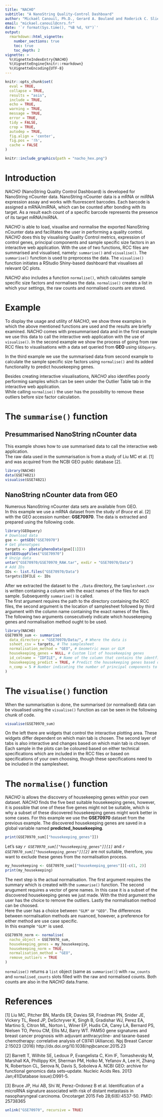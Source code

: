 ```yaml
---
title: "NACHO"
subtitle: "A NanoString Quality-Control Dashboard"
author: "Mickaël Canouil, Ph.D., Gerard A. Bouland and Roderick C. Slieker, Ph.D."
email: "mickael.canouil@cnrs.fr"
date: '`r format(Sys.time(), "%B %d, %Y")`'
output: 
  rmarkdown::html_vignette:
    number_sections: true
    toc: true
    toc_depth: 2
vignette: >
  %\VignetteIndexEntry{NACHO}
  %\VignetteEngine{knitr::rmarkdown}
  %\VignetteEncoding{UTF-8}
---
```


```r
knitr::opts_chunk$set(
  eval = TRUE,
  collapse = TRUE,
  results = "asis",
  include = TRUE,
  echo = TRUE,
  warning = TRUE,
  message = TRUE,
  error = TRUE,
  tidy = FALSE,
  crop = TRUE,
  autodep = TRUE,
  fig.align = 'center',
  fig.pos = '!h',
  cache = FALSE
)
```


```r
knitr::include_graphics(path = "nacho_hex.png")
```

# Introduction

*NACHO* (NanoString Quality Control Dashboard) is developed for NanoString nCounter data. 
NanoString nCounter data is a mRNA or miRNA expression assay and works with fluorescent barcodes. 
Each barcode is assigned a mRNA/miRNA, which can be counted after bonding with its target. 
As a result each count of a specific barcode represents the presence of its target mRNA/miRNA. 

*NACHO* is able to load, visualise and normalise the exported NanoString nCounter data and facilitates the user in performing a quality control. 
*NACHO* does this by visualising Quality Control metrics, expression of control genes, principal components and sample specific size factors in an interactive web application. 
With the use of two functions, RCC files are summarised and visualised, namely: `summarise()` and `visualise()`. 
The `summarise()` function is used to preprocess the data. 
The `visualise()` function initiates a RStudio Shiny-based dashboard that visualises all relevant QC plots.

*NACHO* also includes a function `normalise()`, which calculates sample specific size factors and normalises the data.
`normalise()` creates a list in which your settings, the raw counts and normalised counts are stored.

# Example

To display the usage and utility of *NACHO*, we show three examples in which the above mentioned functions are used and the results are briefly examined. 
*NACHO* comes with presummarised data and in the first example we use this data to call the interactive web application with the use of `visualise()`. 
In the second example we show the process of going from raw RCC files to visualisations with a data set queried from **GEO** using `GEOquery`.  

In the third example we use the summarised data from second example to calculate the sample specific size factors using `normalise()` and its added functionality to predict housekeeping genes.

Besides creating interactive visualisations, *NACHO* also identifies poorly performing samples which can be seen under the Outlier Table tab in the interactive web application.  
While calling `normalise()` the user has the possibility to remove these outliers before size factor calculation.


# The `summarise()` function

## Presummarised NanoString nCounter data

This example shows how to use summarised data to call the interactive web application.  
The raw data used in the summarisation is from a study of Liu MC et al. [1] and was acquired from the NCBI GEO public database [2].

```r
library(NACHO)
data(GSE74821)
visualise(GSE74821)
```

## NanoString nCounter data from GEO

Numerous NanoString nCounter data sets are available from GEO.  
In this example we use a mRNA dataset from the study of *Bruce* et al. [2] with the GEO accession number: **GSE70970**. 
The data is extracted and prepared using the following code.

```r
library(GEOquery)
# Download data
gse <- getGEO("GSE70970")
# Get phenotypes
targets <- pData(phenoData(gse[[1]]))
getGEOSuppFiles("GSE70970")
# Unzip data
untar("GSE70970/GSE70970_RAW.tar", exdir = "GSE70970/Data")
# Add IDs
IDs <- list.files("GSE70970/Data")
targets$IDFILE <- IDs
```

After we extracted the dataset to the `./Data` directory, the `Samplesheet.csv` is written containing a column with the exact names of the files for each sample. Subsequently `summarise()` is called.  
The first argument requires the path to the directory containing the RCC files, the second argument is the location of samplesheet followed by third argument with the column name containing the exact names of the files.  
The following two arguments consecutively indicate which housekeeping genes and normalisation method ought to be used.

```r
library(NACHO)
GSE70970_sum <- summarise(
  data_directory = "GSE70970/Data/", # Where the data is
  ssheet_csv = targets, # The samplesheet
  normalisation_method = "GEO", # Geometric mean or GLM
  housekeeping_genes = NULL, # Custom list of housekeeping genes
  id_colname = "IDFILE", # Name of the column that contains the identfiers
  housekeeping_predict = TRUE, # Predict the housekeeping genes based on the data?
  n_comp = 5 # Number indicating the number of principal components to compute. 
)
```

# The `visualise()` function

When the summarisation is done, the summarised (or normalised) data can be visualised using the `visualise()` function as can be seen in the following chunk of code.

```r
visualise(GSE70970_sum)
```

On the left there are widgets that control the interactive plotting area. 
These widgets differ dependent on which main tab is chosen. 
The second layer of tabs is also interactive and changes based on which main tab is chosen. 
Each sample in the plots can be coloured based on either technical specifications which are included in the RCC files or based on specifications of your own choosing, though these specifications need to be included in the samplesheet.

# The `normalise()` function

*NACHO* is allows the discovery of housekeeping genes within your own dataset. 
*NACHO* finds the five best suitable housekeeping genes, however, it is possible that one of these five genes might not be suitable, which is why a subset of these discovered housekeeping genes might work better in some cases. 
For this example we use the **GSE70970** dataset from the previous example. 
The discovered housekeeping genes are saved in a global variable named **predicted_housekeeping**. 

```r
print(GSE70970_sum[["housekeeping_genes"]])
```

Let's say  _`r GSE70970_sum[["housekeeping_genes"]][1]`_ and _`r GSE70970_sum[["housekeeping_genes"]][2]`_ are not suitable, therefore, you want to exclude these genes from the normalisation process.

```r
my_housekeeping <- GSE70970_sum[["housekeeping_genes"]][-c(1, 2)]
print(my_housekeeping)
```

The next step is the actual normalisation. 
The first argument requires the summary which is created with the `summarise()` function. 
The second arugument requires a vector of gene names. 
In this case it is a subset of the discovered housekeeping genes we just made. With the third argument the user has the choice to remove the outliers. 
Lastly the normalisation method can be choosed.  
Here the user has a choice between `"GLM"` or `"GEO"`. 
The differences between normalisation methods are nuanced, however, a preference for either method are use case specific.  
In this example `"GLM"` is used.

```r
GSE70970_norm <- normalise(
  nacho_object = GSE70970_sum,
  housekeeping_genes = my_housekeeping,
  housekeeping_norm = TRUE,
  normalisation_method = "GEO", 
  remove_outliers = TRUE
)
```

`normalise()` returns a `list` object (same as `summarise()`) with `raw_counts` and `normalised_counts` slots filled with the raw and normalised counts. 
Both counts are also in the *NACHO* data.frame.

# References

[1] Liu MC, Pitcher BN, Mardis ER, Davies SR, Friedman PN, Snider JE, Vickery TL, Reed JP, DeSchryver K, Singh B, Gradishar WJ, Perez EA, Martino S, Citron ML, Norton L, Winer EP, Hudis CA, Carey LA, Bernard PS, Nielsen TO, Perou CM, Ellis MJ, Barry WT. PAM50 gene signatures and breast cancer prognosis with adjuvant anthracycline- and taxane-based chemotherapy: correlative analysis of C9741 (Alliance). Npj Breast Cancer 2:15023 (2016) http://dx.doi.org/10.1038/npjbcancer.2015.23

[2] Barrett T, Wilhite SE, Ledoux P, Evangelista C, Kim IF, Tomashevsky M, Marshall KA, Phillippy KH, Sherman PM, Holko M, Yefanov A, Lee H, Zhang N, Robertson CL, Serova N, Davis S, Soboleva A.
NCBI GEO: archive for functional genomics data sets--update.
Nucleic Acids Res. 2013 Jan;41(Database issue):D991-5.

[3] Bruce JP, Hui AB, Shi W, Perez-Ordonez B et al. Identification of a microRNA signature associated with risk of distant metastasis in nasopharyngeal carcinoma. Oncotarget 2015 Feb 28;6(6):4537-50. PMID: 25738365

```r
unlink("GSE70970", recursive = TRUE)
```

